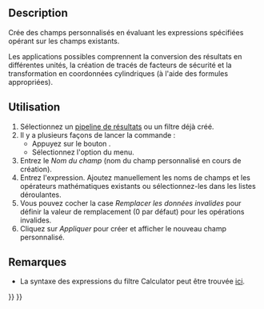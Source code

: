 <languages/>

{{Docnav/fr
|[[FEM_PostFilterDataAtPoint/fr|Données du filtre d'écrêtage du point]]
|[[FEM_PostCreateFunctionPlane/fr|Filtre fonction plan]]
|[[FEM_Workbench/fr|Atelier FEM]]
|IconL=FEM_PostFilterDataAtPoint.svg
|IconR=FEM_PostCreateFunctionPlane.svg
|IconC=Workbench_FEM.svg
}}

<div class="mw-translate-fuzzy">
{{GuiCommand/fr
|Name=FEM PostFilterCalculator
|Name/fr=FEM Champs personnalisés de résultats
|MenuLocation=Résultats → Créer des champs personnalisés de résultats
|Workbenches=[[FEM_Workbench/fr|FEM]]
|SeeAlso=[[FEM_PostPipelineFromResult/fr|FEM Pipeline de résultats]], [[FEM_tutorial/fr|FEM Tutoriel]]
}}
</div>

==Description==

Crée des champs personnalisés en évaluant les expressions spécifiées opérant sur les champs existants.

Les applications possibles comprennent la conversion des résultats en différentes unités, la création de tracés de facteurs de sécurité et la transformation en coordonnées cylindriques (à l'aide des formules appropriées).

<span id="Usage"></span>
==Utilisation==

<div class="mw-translate-fuzzy">
# Sélectionnez un [[FEM_PostPipelineFromResult/fr|pipeline de résultats]] ou un filtre déjà créé.
# Il y a plusieurs façons de lancer la commande :
#* Appuyez sur le bouton {{Button|[[Image:FEM_PostFilterCalculator.svg|16px]] [[FEM_PostFilterCalculator/fr|Créer des champs personnalisés de résultats]]}}.
#* Sélectionnez l'option {{MenuCommand|Résultats → [[Image:FEM_PostFilterCalculator.svg|16px]] Créer des champs personnalisés de résultats}} du menu.
# Entrez le ''Nom du champ'' (nom du champ personnalisé en cours de création).
# Entrez l'expression. Ajoutez manuellement les noms de champs et les opérateurs mathématiques existants ou sélectionnez-les dans les listes déroulantes.
# Vous pouvez cocher la case ''Remplacer les données invalides'' pour définir la valeur de remplacement (0 par défaut) pour les opérations invalides.
# Cliquez sur ''Appliquer'' pour créer et afficher le nouveau champ personnalisé.
</div>

<span id="Notes"></span>
==Remarques==

* La syntaxe des expressions du filtre Calculator peut être trouvée [https://www.paraview.org/paraview-docs/nightly/python/paraview.simple.Calculator.html ici].


{{Docnav/fr
|[[FEM_PostFilterDataAtPoint/fr|Données du filtre d'écrêtage du point]]
|[[FEM_PostCreateFunctionPlane/fr|Filtre fonction plan]]
|[[FEM_Workbench/fr|Atelier FEM]]
|IconL=FEM_PostFilterDataAtPoint.svg
|IconR=FEM_PostCreateFunctionPlane.svg
|IconC=Workbench_FEM.svg
}}

{{FEM Tools navi{{#translation:}}}}
{{Userdocnavi{{#translation:}}}}